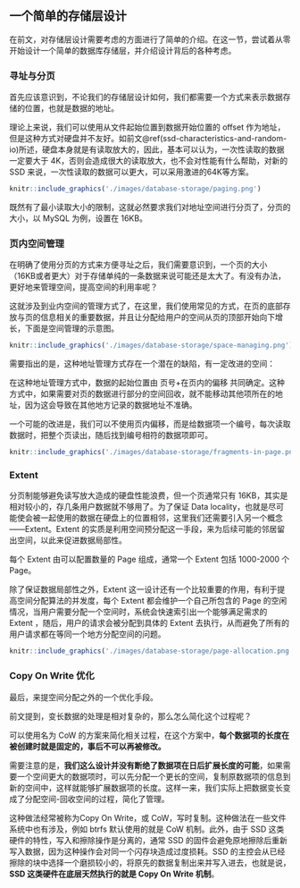 \newpage{}

## 一个简单的存储层设计 {#storeage-layer-of-dbms}

在前文，对存储层设计需要考虑的方面进行了简单的介绍。在这一节，尝试着从零开始设计一个简单的数据库存储层，并介绍设计背后的各种考虑。

### 寻址与分页 {#addressing}

首先应该意识到，不论我们的存储层设计如何，我们都需要一个方式来表示数据存储的位置，也就是数据的地址。

理论上来说，我们可以使用从文件起始位置到数据开始位置的 offset 作为地址，但是这种方式对硬盘并不友好。如前文\@ref(ssd-characteristics-and-random-io)所述，硬盘本身就是有读取放大的，因此，基本可以认为，一次性读取的数据一定要大于 4K，否则会造成很大的读取放大，也不会对性能有什么帮助，对新的 SSD 来说，一次性读取的数据可以更大，可以采用激进的64K等方案。

```r
knitr::include_graphics('./images/database-storage/paging.png')
```

既然有了最小读取大小的限制，这就必然要求我们对地址空间进行分页了，分页的大小，以 MySQL 为例，设置在 16KB。

### 页内空间管理 {#space-managing}

在明确了使用分页的方式来方便寻址之后，我们需要意识到，一个页的大小（16KB或者更大）对于存储单纯的一条数据来说可能还是太大了。有没有办法，更好地来管理空间，提高空间的利用率呢？

这就涉及到业内空间的管理方式了，在这里，我们使用常见的方式，在页的底部存放与页的信息相关的重要数据，并且让分配给用户的空间从页的顶部开始向下增长，下面是空间管理的示意图。

```r
knitr::include_graphics('./images/database-storage/space-managing.png')
```

需要指出的是，这种地址管理方式存在一个潜在的缺陷，有一定改进的空间：

在这种地址管理方式中，数据的起始位置由 页号+在页内的偏移 共同确定。这种方式中，如果需要对页的数据进行部分的空间回收，就不能移动其他项所在的地址，因为这会导致在其他地方记录的数据地址不准确。

一个可能的改进是，我们可以不使用页内偏移，而是给数据项一个编号，每次读取数据时，把整个页读出，随后找到编号相符的数据项即可。

```r
knitr::include_graphics('./images/database-storage/fragments-in-page.png')
```

### Extent {#extent}

分页制能够避免读写放大造成的硬盘性能浪费，但一个页通常只有 16KB，其实是相对较小的，存几条用户数据就不够用了。为了保证 Data locality，也就是尽可能使会被一起使用的数据在硬盘上的位置相邻，这里我们还需要引入另一个概念——Extent。Extent 的实质是利用空间预分配这一手段，来为后续可能的邻居留出空间，以此来促进数据局部性。

每个 Extent 由可以配置数量的 Page 组成，通常一个 Extent 包括 1000-2000 个 Page。

除了保证数据局部性之外，Extent 这一设计还有一个比较重要的作用，有利于提高空间分配算法的并发度，每个 Extent  都会维护一个自己所包含的 Page  的空闲情况，当用户需要分配一个空间时，系统会快速索引出一个能够满足需求的 Extent ，随后，用户的请求会被分配到具体的 Extent  去执行，从而避免了所有的用户请求都在等同一个地方分配空间的问题。

```r
knitr::include_graphics('./images/database-storage/page-allocation.png')
```

### Copy On Write 优化 {#copy-on-write}

最后，来提空间分配之外的一个优化手段。

前文提到，变长数据的处理是相对复杂的，那么怎么简化这个过程呢？

可以使用名为 CoW 的方案来简化相关过程，在这个方案中，**每个数据项的长度在被创建时就是固定的，事后不可以再被修改。**

需要注意的是，**我们这么设计并没有断绝了数据项在日后扩展长度的可能**，如果需要一个空间更大的数据项时，可以先分配一个更长的空间，复制原数据项的信息到新的空间中，这样就能够扩展数据项的长度。这样一来，我们实际上把数据变长变成了分配空间-回收空间的过程，简化了管理。

这种做法经常被称为Copy On Write，或 CoW，写时复制。这种做法在一些文件系统中也有涉及，例如 btrfs 默认使用的就是 CoW 机制。此外，由于 SSD 这类硬件的特性，写入和擦除操作是分离的，通常 SSD 的固件会避免原地擦除后重新写入数据，因为这种操作会对同一个闪存块造成过度损耗。SSD 的主控会从已经擦除的块中选择一个磨损较小的，将原先的数据复制出来并写入进去，也就是说，**SSD 这类硬件在底层天然执行的就是 Copy On Write 机制**。
